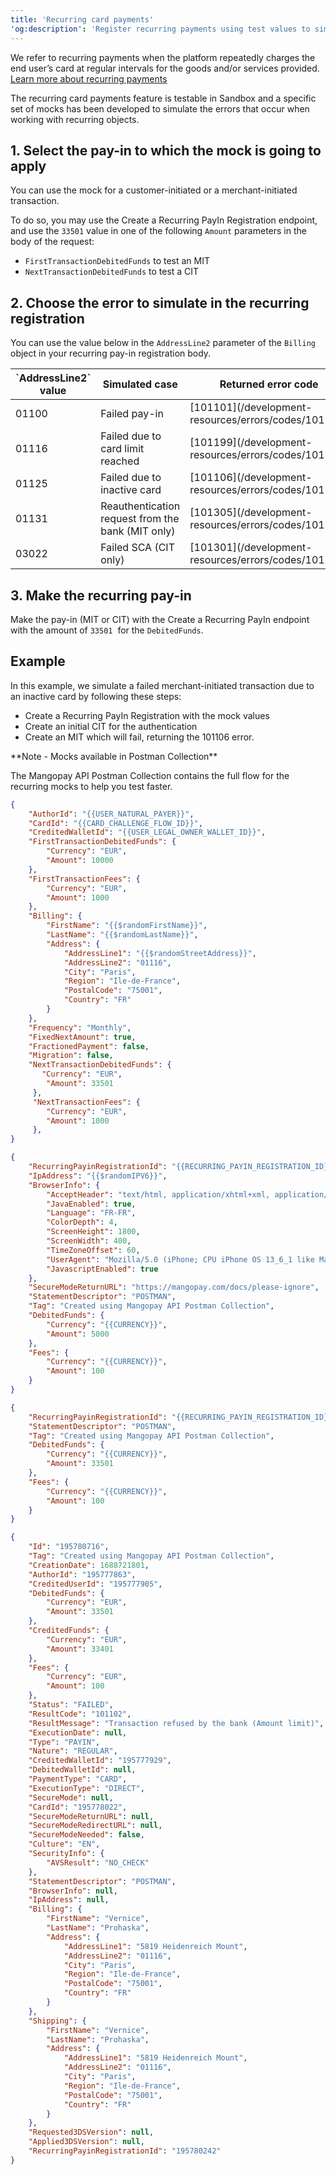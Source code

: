 ---
title: 'Recurring card payments'  
'og:description': 'Register recurring payments using test values to simulate error cases in the series of payments.'  
---

We refer to recurring payments when the platform repeatedly charges the end user’s card at regular intervals for the goods and/or services provided.  
<a href="#" class="btn Tertiary normal">Learn more about recurring payments</a>  

The recurring card payments feature is testable in Sandbox and a specific set of mocks has been developed to simulate the errors that occur when working with recurring objects.  

## 1. Select the pay-in to which the mock is going to apply  

You can use the mock for a customer-initiated or a merchant-initiated transaction.  

To do so, you may use the Create a Recurring PayIn Registration endpoint, and use the `33501` value in one of the following `Amount` parameters in the body of the request:  
- `FirstTransactionDebitedFunds` to test an MIT  
- `NextTransactionDebitedFunds` to test a CIT  

## 2. Choose the error to simulate in the recurring registration  

You can use the value below in the `AddressLine2` parameter of the `Billing` object in your recurring pay-in registration body.

<table>
    <thead>
        <tr>
            <th class="header">`AddressLine2` value</th>
            <th class="header">Simulated case</th>
            <th class="header">Returned error code</th>
        </tr>
    </thead>
    <tbody>
        <tr>
            <td class="content">01100</td>
            <td class="content">Failed pay-in</td>
            <td class="content">[101101](/development-resources/errors/codes/101101)</td>
        </tr>
        <tr>
            <td class="content">01116</td>
            <td class="content">Failed due to card limit reached</td>
            <td class="content">[101199](/development-resources/errors/codes/101199)</td>
        </tr>
        <tr>
            <td class="content">01125</td>
            <td class="content">Failed due to inactive card</td>
            <td class="content">[101106](/development-resources/errors/codes/101106)</td>
        </tr>
        <tr>
            <td class="content">01131</td>
            <td class="content">Reauthentication request from the bank (MIT only)</td>
            <td class="content">[101305](/development-resources/errors/codes/101305)</td>
        </tr>
        <tr>
            <td class="content">03022</td>
            <td class="content">Failed SCA (CIT only)</td>
            <td class="content">[101301](/development-resources/errors/codes/101301)</td>
        </tr>
    </tbody>
</table>

## 3. Make the recurring pay-in  

Make the pay-in (MIT or CIT) with the Create a Recurring PayIn endpoint with the amount of `33501`  for the `DebitedFunds`.  

## Example  

In this example, we simulate a failed merchant-initiated transaction due to an inactive card by following these steps:  
- Create a Recurring PayIn Registration with the mock values  
- Create an initial CIT for the authentication  
- Create an MIT which will fail, returning the 101106 error.  

<Note>  
**Note - Mocks available in Postman Collection** 
  
The Mangopay API Postman Collection contains the full flow for the recurring mocks to help you test faster.  
</Note>  

```json 
{
    "AuthorId": "{{USER_NATURAL_PAYER}}",
    "CardId": "{{CARD_CHALLENGE_FLOW_ID}}",
    "CreditedWalletId": "{{USER_LEGAL_OWNER_WALLET_ID}}",
    "FirstTransactionDebitedFunds": {
        "Currency": "EUR",
        "Amount": 10000
    },
    "FirstTransactionFees": {
        "Currency": "EUR",
        "Amount": 1000
    },
    "Billing": {
        "FirstName": "{{$randomFirstName}}",
        "LastName": "{{$randomLastName}}",
        "Address": {
            "AddressLine1": "{{$randomStreetAddress}}",
            "AddressLine2": "01116",
            "City": "Paris",
            "Region": "Ile-de-France",
            "PostalCode": "75001",
            "Country": "FR"
        }
    },
    "Frequency": "Monthly",
    "FixedNextAmount": true,
    "FractionedPayment": false,
    "Migration": false,
    "NextTransactionDebitedFunds": {
       "Currency": "EUR",
        "Amount": 33501
     },
     "NextTransactionFees": {
        "Currency": "EUR",
        "Amount": 1000
     },
}
```  
```json 
{
    "RecurringPayinRegistrationId": "{{RECURRING_PAYIN_REGISTRATION_ID}}",
    "IpAddress": "{{$randomIPV6}}",
    "BrowserInfo": {
        "AcceptHeader": "text/html, application/xhtml+xml, application/xml;q=0.9, /;q=0.8",
        "JavaEnabled": true,
        "Language": "FR-FR",
        "ColorDepth": 4,
        "ScreenHeight": 1800,
        "ScreenWidth": 400,
        "TimeZoneOffset": 60,
        "UserAgent": "Mozilla/5.0 (iPhone; CPU iPhone OS 13_6_1 like Mac OS X) AppleWebKit/605.1.15 (KHTML, like Gecko) Mobile/15E148",
        "JavascriptEnabled": true       
    },
    "SecureModeReturnURL": "https://mangopay.com/docs/please-ignore",
    "StatementDescriptor": "POSTMAN",
    "Tag": "Created using Mangopay API Postman Collection",
    "DebitedFunds": {
        "Currency": "{{CURRENCY}}",
        "Amount": 5000
    },
    "Fees": {
        "Currency": "{{CURRENCY}}",
        "Amount": 100
    }   
}
```

```json 
{
    "RecurringPayinRegistrationId": "{{RECURRING_PAYIN_REGISTRATION_ID}}",
    "StatementDescriptor": "POSTMAN",
    "Tag": "Created using Mangopay API Postman Collection",
    "DebitedFunds": {
        "Currency": "{{CURRENCY}}",
        "Amount": 33501
    },
    "Fees": {
        "Currency": "{{CURRENCY}}",
        "Amount": 100
    }   
}

```  

```json Recurring pay-in response
{
    "Id": "195780716",
    "Tag": "Created using Mangopay API Postman Collection",
    "CreationDate": 1688721801,
    "AuthorId": "195777863",
    "CreditedUserId": "195777905",
    "DebitedFunds": {
        "Currency": "EUR",
        "Amount": 33501
    },
    "CreditedFunds": {
        "Currency": "EUR",
        "Amount": 33401
    },
    "Fees": {
        "Currency": "EUR",
        "Amount": 100
    },
    "Status": "FAILED",
    "ResultCode": "101102",
    "ResultMessage": "Transaction refused by the bank (Amount limit)",
    "ExecutionDate": null,
    "Type": "PAYIN",
    "Nature": "REGULAR",
    "CreditedWalletId": "195777929",
    "DebitedWalletId": null,
    "PaymentType": "CARD",
    "ExecutionType": "DIRECT",
    "SecureMode": null,
    "CardId": "195778022",
    "SecureModeReturnURL": null,
    "SecureModeRedirectURL": null,
    "SecureModeNeeded": false,
    "Culture": "EN",
    "SecurityInfo": {
        "AVSResult": "NO_CHECK"
    },
    "StatementDescriptor": "POSTMAN",
    "BrowserInfo": null,
    "IpAddress": null,
    "Billing": {
        "FirstName": "Vernice",
        "LastName": "Prohaska",
        "Address": {
            "AddressLine1": "5819 Heidenreich Mount",
            "AddressLine2": "01116",
            "City": "Paris",
            "Region": "Ile-de-France",
            "PostalCode": "75001",
            "Country": "FR"
        }
    },
    "Shipping": {
        "FirstName": "Vernice",
        "LastName": "Prohaska",
        "Address": {
            "AddressLine1": "5819 Heidenreich Mount",
            "AddressLine2": "01116",
            "City": "Paris",
            "Region": "Ile-de-France",
            "PostalCode": "75001",
            "Country": "FR"
        }
    },
    "Requested3DSVersion": null,
    "Applied3DSVersion": null,
    "RecurringPayinRegistrationId": "195780242"
}
```